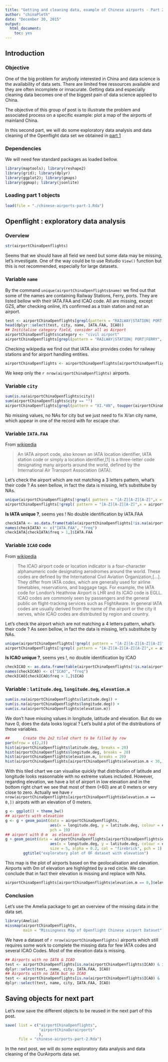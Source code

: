 ```yaml
---
title: "Getting and cleaning data, example of Chinese airports - Part 2/5"
author: "chinaPleth"
date: "December 30, 2015"
output: 
  html_document: 
    toc: yes
---
```



## Introduction
### Objective  
One of the big problem for anybody interested in China and data science is the availability of data sets. There are limited free ressources available and they are often incomplete or innacurate. Getting data and especially cleaning data becomes one of the biggest pain of data science applied to China.

The objective of this group of post is to illustrate the problem and associated process on a specific example: plot a map of the airports of mainland China.

In this second part, we will do some exploratory data analysis and data cleaning of the Openflight data set we obtained in [part 1](http://chinapleth.io/2015/12/29/getting-and-cleaning-data-example-of-chinese-airports-part-15/)


### Dependencies
We will need few standard packages as loaded bellow.

```r
library(maptools); library(reshape2)
library(grid); library(dplyr)
library(ggplot2); library(gmaps)
library(ggmap); library(jsonlite)
```

### Loading part 1 objects


```r
load(file = "./chinese-airports-part-1.Rda")
```


## Openflight : exploratory data analysis

### Overview

```r
str(airportChinaOpenflights)
```

Seems that we should have all field we need but some data may be missing, let's investigate. One of the way could be to use Rstudio `View()` function but this is not recommended, especially for large datasets. 


### Variable `name`  
By the command `unique(airportChinaOpenflights$name)` we find out that some of the names are containing Railway Stations, Ferry, ports. They are listed bellow with their IATA.FAA and ICAO code. All are missing, except GZS, after checking online, it's confirmed as a train station and not an airport.

```r
test <- airportChinaOpenflights[grepl(pattern = "RAILWAY|STATION| PORT|FERRY", x = toupper(airportChinaOpenflights$name)),]
head(dplyr::select(test, city, name, IATA.FAA, ICAO))
## Inititalise category field, consider all as Airport
airportChinaOpenflights$category <- "civil airport"
airportChinaOpenflights[grepl(pattern = "RAILWAY|STATION| PORT|FERRY", x = toupper(airportChinaOpenflights$name)),]$category <- "Not airport"
```

Checking wikipedia we find out that IATA also provides codes for railway stations and for airport handling entities.

```r
airportChinaOpenflights <- airportChinaOpenflights[airportChinaOpenflights$category == "civil airport",]
```
We keep only the `r nrow(airportChinaOpenflights)` airports.

### Variable `city`  
```r
sum(is.na(airportChinaOpenflights$city))
sum(airportChinaOpenflights$city == "")
airportChinaOpenflights[grepl(pattern = "XI.*AN", toupper(airportChinaOpenflights$city)),]$city <- "Xi'an"
```
No missing values, no NAs for city but we just need to fix Xi'an city name, which appear in one of the record with for escape char.

### Variable `IATA.FAA`
From [wikipedia](https://en.wikipedia.org/wiki/International_Air_Transport_Association_airport_code)  

> An IATA airport code, also known an IATA location identifier, IATA station code or simply a location identifier,[1] is a three-letter code designating many airports around the world, defined by the International Air Transport Association (IATA).

Let's check the airport which are not matching a 3 letters pattern, what's their code ? As seen bellow, in fact the data is missing, let's substitube by NAs.

```r
unique(airportChinaOpenflights[!grepl( pattern = "[A-Z][A-Z][A-Z]",x = airportChinaOpenflights$IATA.FAA),]$IATA.FAA)
airportChinaOpenflights[!grepl( pattern = "[A-Z][A-Z][A-Z]",x = airportChinaOpenflights$IATA.FAA),]$IATA.FAA <- NA
```

**Is IATA unique ?**, seems yes ! No double identification by IATA.FAA  
```r
checkIATA <- as.data.frame(table(airportChinaOpenflights[!is.na(airportChinaOpenflights$IATA.FAA),]$IATA.FAA))
names(checkIATA) <- c("IATA.FAA", "freq")
checkIATA[checkIATA$freq > 1,]$IATA.FAA
```



### Variable `ICAO` code

From [wikipedia](https://en.wikipedia.org/wiki/International_Civil_Aviation_Organization_airport_code)  

> The ICAO airport code or location indicator is a four-character alphanumeric code designating aerodromes around the world. These codes are defined by the International Civil Aviation Organization,[...]. They differ from IATA codes, which are generally used for airline timetables, reservations, and baggage tags. For example, the IATA code for London's Heathrow Airport is LHR and its ICAO code is EGLL. ICAO codes are commonly seen by passengers and the general public on flight-tracking services such as FlightAware. In general IATA codes are usually derived from the name of the airport or the city it serves, while ICAO codes are distributed by region and country.

Let's check the airport which are not matching a 4 letters pattern, what's their code ? As seen bellow, in fact the data is missing, let's substitube by NAs.

```r
unique(airportChinaOpenflights[!grepl( pattern = "[A-Z][A-Z][A-Z][A-Z]",x = airportChinaOpenflights$ICAO),]$ICAO)
airportChinaOpenflights[!grepl( pattern = "[A-Z][A-Z][A-Z][A-Z]",x = airportChinaOpenflights$ICAO),]$ICAO <- NA
```


**Is ICAO unique ?**, seems yes !, no double identification by ICAO
```r
checkICAO <- as.data.frame(table(airportChinaOpenflights[!is.na(airportChinaOpenflights$ICAO),]$ICAO))
names(checkICAO) <- c("ICAO", "freq")
checkICAO[checkICAO$freq > 1,]$ICAO
```

### Variable : `latitude.deg`, `longitude.deg`, `elevation.m`
```r
sum(is.na(airportChinaOpenflights$latitude.deg)) + 
sum(is.na(airportChinaOpenflights$longitude.deg)) +
sum(is.na(airportChinaOpenflights$elevation.m))
```
We don't have missing values in longitude, latitude and elevation. But do we have 0, does the data looks logical ? Let's build a plot of the distributions of these variables.

```r
##      Create the 2x2 tiled chart to be filled by row
par(mfrow = c(2,2))
hist(airportChinaOpenflights$latitude.deg, breaks = 20)
hist(airportChinaOpenflights$longitude.deg, breaks = 20)
hist(airportChinaOpenflights$elevation.m, breaks = 20)
hist(airportChinaOpenflights[airportChinaOpenflights$elevation.m < 30,]$elevation.m, breaks = 100, xlab = "Airports with elevation < 30m")
```

With this tiled chart we can visualise quickly that distribution of latitude and longitude looks reasonnable with no extreme values included. However, regarding elevation, we have a lot of airport in low elevation and in the bottom right chart we see that most of them (>60) are at 0 meters or very close to zero. Actually we have  `r nrow(airportChinaOpenflights[airportChinaOpenflights$elevation.m == 0,])` airpots with an elevation of 0 meters.

```r
g <- ggplot() + theme_bw()
## airports with elevation
g <- g + geom_point(data = airportChinaOpenflights,
                    aes(x = longitude.deg, y = latitude.deg, colour = elevation.m),
                    pch = 19)
## airport with 0 m  as elevation in red
g + geom_point(data = airportChinaOpenflights[airportChinaOpenflights$elevation.m == 0,], 
                    aes(x = longitude.deg, y = latitude.deg, colour = elevation.m),
                    size = 5, alpha = 0.2, col = "firebrick", pch = 1) +
        ggtitle("exploratory plot of OF dataset with elevation")
```

This map is the plot of airports based on the geolocalisation and elevation. Airports with 0m of elevation are highlighted by a red circle. We can conclude that in fact their elevation is missing and replace with NAs.

```r
airportChinaOpenflights[airportChinaOpenflights$elevation.m == 0,]$elevation.m <- NA
```

### Conclusion
Let's use the Amelia package to get an overview of the missing data in the data set.

```r
library(Amelia)
missmap(airportChinaOpenflights, 
        main = "Missingness Map of Openflight Chinese airport Dataset")
```

We have a dataset of `r nrow(airportChinaOpenflights)` airports which still requires some work to complete the missing data for few IATA codes and several ICAO Codes. Most of the elevation data is missing.


```r
## Airports with no IATA & ICAO
test <- airportChinaOpenflights[is.na(airportChinaOpenflights$ICAO) & is.na(airportChinaOpenflights$IATA.FAA),]
dplyr::select(test, name, city, IATA.FAA, ICAO)
## Airports with no IATA but no ICAO
test <- airportChinaOpenflights[is.na(airportChinaOpenflights$ICAO) & !is.na(airportChinaOpenflights$IATA.FAA),]
dplyr::select(test, name, city, IATA.FAA, ICAO)
```

## Saving objects for next part
Let's now save the different objects to be reused in the next part of this post.

```r
save( list = c("airportChinaOpenflights", 
               "airportChinaOurairports"
               ),
      file = "chinese-airports-part-2.Rda")
```

In the next post, we will do some exploratory data analysis and data cleaning of the OurAirports data set.


